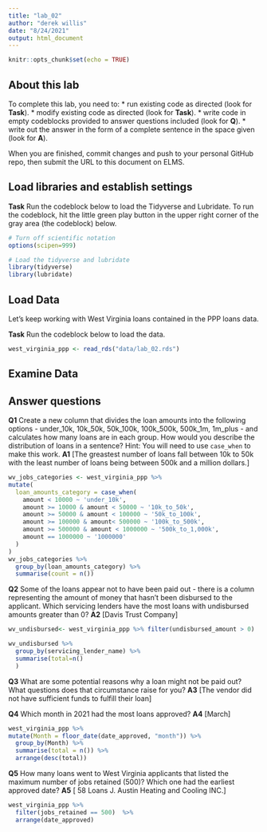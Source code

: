 ```yaml
---
title: "lab_02"
author: "derek willis"
date: "8/24/2021"
output: html_document
---
```


```r
knitr::opts_chunk$set(echo = TRUE)
```

## About this lab

To complete this lab, you need to:
* run existing code as directed (look for **Task**).
* modify existing code as directed (look for **Task**).
* write code in empty codeblocks provided to answer questions included (look for **Q**).
* write out the answer in the form of a complete sentence in the space given (look for **A**).

When you are finished, commit changes and push to your personal GitHub repo, then submit the URL to this document on ELMS.

## Load libraries and establish settings

**Task** Run the codeblock below to load the Tidyverse and Lubridate. To run the codeblock, hit the little green play button in the upper right corner of the gray area (the codeblock) below.

```r
# Turn off scientific notation
options(scipen=999)

# Load the tidyverse and lubridate
library(tidyverse)
library(lubridate)
```

## Load Data

Let's keep working with West Virginia loans contained in the PPP loans data.  

**Task** Run the codeblock below to load the data.

```r
west_virginia_ppp <- read_rds("data/lab_02.rds")
```

## Examine Data

## Answer questions

**Q1** Create a new column that divides the loan amounts into the following options - under_10k, 10k_50k, 50k_100k, 100k_500k, 500k_1m, 1m_plus - and calculates how many loans are in each group. How would you describe the distribution of loans in a sentence?
Hint: You will need to use `case_when` to make this work.
**A1** [The greastest number of loans fall between 10k to 50k with the least number of loans being between 500k and a million dollars.]

```r
wv_jobs_categories <- west_virginia_ppp %>%
mutate(
  loan_amounts_category = case_when(
    amount < 10000 ~ 'under_10k',
    amount >= 10000 & amount < 50000 ~ '10k_to_50k',
    amount >= 50000 & amount < 100000 ~ '50k_to_100k',
    amount >= 100000 & amount< 500000 ~ '100k_to_500k',
    amount >= 500000 & amount < 1000000 ~ '500k_to_1,000k',
    amount == 1000000 ~ '1000000'
  )
)
wv_jobs_categories %>%
  group_by(loan_amounts_category) %>%
  summarise(count = n())
```

**Q2** Some of the loans appear not to have been paid out - there is a column representing the amount of money that hasn't been disbursed to the applicant. Which servicing lenders have the most loans with undisbursed amounts greater than 0?
**A2** [Davis Trust Company]

```r
wv_undisbursed<- west_virginia_ppp %>% filter(undisbursed_amount > 0)

wv_undisbursed %>% 
  group_by(servicing_lender_name) %>% 
  summarise(total=n()
  )
```

**Q3** What are some potential reasons why a loan might not be paid out? What questions does that circumstance raise for you?
**A3** [The vendor did not have sufficient funds to fulfill their loan]


**Q4** Which month in 2021 had the most loans approved?
**A4** [March]

```r
west_virginia_ppp %>%
mutate(Month = floor_date(date_approved, "month")) %>%
  group_by(Month) %>%
  summarise(total = n()) %>%
  arrange(desc(total))

```

**Q5** How many loans went to West Virginia applicants that listed the maximum number of jobs retained (500)? Which one had the earliest approved date?
**A5** [ 58 Loans
J. Austin Heating and Cooling INC.]

```r
west_virginia_ppp %>%
  filter(jobs_retained == 500)  %>%
  arrange(date_approved)

```
